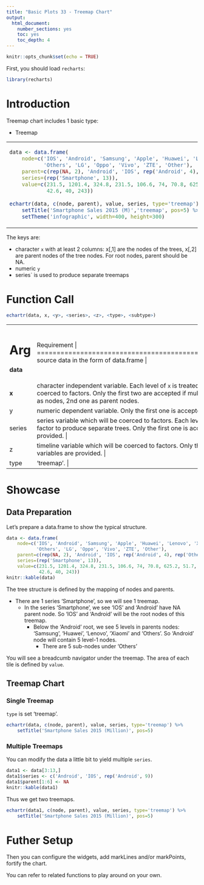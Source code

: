 ```yaml
---
title: "Basic Plots 33 - Treemap Chart"
output: 
  html_document: 
    number_sections: yes
    toc: yes
    toc_depth: 4
---
```


```r
knitr::opts_chunk$set(echo = TRUE)
```

First, you should load `recharts`:
```r
library(recharts)
```

# Introduction

Treemap chart includes 1 basic type:

- Treemap

<table id='intro'>
<tr><td>
```r
data <- data.frame(
    node=c('IOS', 'Android', 'Samsung', 'Apple', 'Huawei', 'Lenovo', 'Xiaomi', 
           'Others', 'LG', 'Oppo', 'Vivo', 'ZTE', 'Other'),
    parent=c(rep(NA, 2), 'Android', 'IOS', rep('Android', 4), rep('Others', 5)),
    series=(rep('Smartphone', 13)),
    value=c(231.5, 1201.4, 324.8, 231.5, 106.6, 74, 70.8, 625.2, 51.7, 49.1,
            42.6, 40, 243))
    
echartr(data, c(node, parent), value, series, type='treemap') %>%
    setTitle('Smartphone Sales 2015 (M)','treemap', pos=5) %>% 
    setTheme('infographic', width=400, height=300)
```
</td>
<td>

</td></tr>
</table>

The keys are:

- character `x` with at least 2 columns: x[,1] are the nodes of the trees, x[,2] are parent nodes of the tree nodes. For root nodes, parent should be NA.
- numeric `y`
- series` is used to produce separate treemaps

# Function Call

```r
echartr(data, x, <y>, <series>, <z>, <type>, <subtype>)
```

+--------+--------------------------------------------------------------------+
| Arg    |  Requirement                                                       |
+========+====================================================================+
|**data**| source data in the form of data.frame                            |
+--------+--------------------------------------------------------------------+
| **x**  | character independent variable. Each level of `x` is treated as a data series. Other type will be coerced to factors. Only the first two are accepted if multiple variables are provided: 1st one as nodes, 2nd one as parent nodes. |
+--------+--------------------------------------------------------------------+
| y      | numeric dependent variable. Only the first one is accepted if multiple variables are provided. |
+--------+--------------------------------------------------------------------+
| series | series variable which will be coerced to factors. Each level of `series` is treated as a subsetting factor to produce separate trees. Only the first one is accepted if multiple variables are provided. |
+--------+--------------------------------------------------------------------+
|  z     | timeline variable which will be coerced to factors. Only the first one is accepted if multiple variables are provided. |
+--------+--------------------------------------------------------------------+
| type   | 'treemap'. |
+--------+--------------------------------------------------------------------+

# Showcase

## Data Preparation

Let's prepare a data.frame to show the typical structure.

```r
data <- data.frame(
    node=c('IOS', 'Android', 'Samsung', 'Apple', 'Huawei', 'Lenovo', 'Xiaomi', 
           'Others', 'LG', 'Oppo', 'Vivo', 'ZTE', 'Other'),
    parent=c(rep(NA, 2), 'Android', 'IOS', rep('Android', 4), rep('Others', 5)),
    series=(rep('Smartphone', 13)),
    value=c(231.5, 1201.4, 324.8, 231.5, 106.6, 74, 70.8, 625.2, 51.7, 49.1,
            42.6, 40, 243))
knitr::kable(data)
```

The tree structure is defined by the mapping of nodes and parents.

- There are 1 series 'Smartphone', so we will see 1 treemap.
    - In the series 'Smartphone', we see 'IOS' and 'Android' have NA parent node. So 'IOS' and 'Android' will be the root nodes of this treemap.
        - Below the 'Android' root, we see 5 levels in parents nodes: 'Samsung', 'Huawei', 'Lenovo', 'Xiaomi' and 'Others'. So 'Android' node will contain 5 level-1 nodes.
            - There are 5 sub-nodes under 'Others'

You will see a breadcumb navigator under the treemap. The area of each tile is defined by `value`.

## Treemap Chart

### Single Treemap

`type` is set 'treemap'.

```r
echartr(data, c(node, parent), value, series, type='treemap') %>%
    setTitle('Smartphone Sales 2015 (Million)', pos=5)
```

### Multiple Treemaps

You can modify the data a little bit to yield multiple `series`.

```r
data1 <- data[3:13,]
data1$series <- c('Android', 'IOS', rep('Android', 9))
data1$parent[1:6] <- NA
knitr::kable(data1)
```

Thus we get two treemaps.

```r
echartr(data1, c(node, parent), value, series, type='treemap') %>%
    setTitle('Smartphone Sales 2015 (Million)', pos=5)
```


# Futher Setup

Then you can configure the widgets, add markLines and/or markPoints, fortify the chart.

You can refer to related functions to play around on your own.


